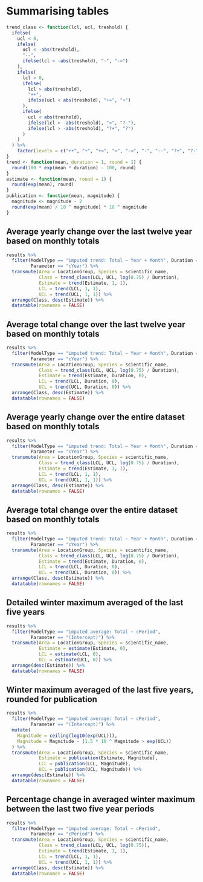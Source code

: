 # Summarising tables

```r
trend_class <- function(lcl, ucl, treshold) {
  ifelse(
    ucl < 0, 
    ifelse(
      ucl < -abs(treshold), 
      "--", 
      ifelse(lcl < -abs(treshold), "-", "-≈")
    ), 
    ifelse(
      lcl > 0,
      ifelse(
        lcl > abs(treshold), 
        "++", 
        ifelse(ucl < abs(treshold), "+≈", "+")
      ),
      ifelse(
        ucl < abs(treshold),
        ifelse(lcl > -abs(treshold), "≈", "?-"),
        ifelse(lcl > -abs(treshold), "?+", "?")
      )
    )
  ) %>%
    factor(levels = c("++", "+", "+≈", "≈", "-≈", "-", "--", "?+", "?-", "?"))
}
trend <- function(mean, duration = 1, round = 1) {
  round(100 * exp(mean * duration) - 100, round)
}
estimate <- function(mean, round = 1) {
  round(exp(mean), round)
}
publication <- function(mean, magnitude) {
  magnitude <- magnitude - 2
  round(exp(mean) / 10 ^ magnitude) * 10 ^ magnitude
}
```

## Average yearly change over the last twelve year based on monthly totals

```r
results %>%
  filter(ModelType == "imputed trend: Total ~ Year + Month", Duration == 12, 
         Parameter == "cYear") %>%
  transmute(Area = LocationGroup, Species = scientific_name, 
            Class = trend_class(LCL, UCL, log(0.75) / Duration),
            Estimate = trend(Estimate, 1, 1),
            LCL = trend(LCL, 1, 1),
            UCL = trend(UCL, 1, 1)) %>%
  arrange(Class, desc(Estimate)) %>%
  datatable(rownames = FALSE)
```

## Average total change over the last twelve year based on monthly totals

```r
results %>%
  filter(ModelType == "imputed trend: Total ~ Year + Month", Duration == 12, 
         Parameter == "cYear") %>%
  transmute(Area = LocationGroup, Species = scientific_name, 
            Class = trend_class(LCL, UCL, log(0.75) / Duration),
            Estimate = trend(Estimate, Duration, 0),
            LCL = trend(LCL, Duration, 0),
            UCL = trend(UCL, Duration, 0)) %>%
  arrange(Class, desc(Estimate)) %>%
  datatable(rownames = FALSE)
```

## Average yearly change over the entire dataset based on monthly totals

```r
results %>%
  filter(ModelType == "imputed trend: Total ~ Year + Month", Duration == max(Duration), 
         Parameter == "cYear") %>%
  transmute(Area = LocationGroup, Species = scientific_name, 
            Class = trend_class(LCL, UCL, log(0.75) / Duration),
            Estimate = trend(Estimate, 1, 1),
            LCL = trend(LCL, 1, 1),
            UCL = trend(UCL, 1, 1)) %>%
  arrange(Class, desc(Estimate)) %>%
  datatable(rownames = FALSE)
```

## Average total change over the entire dataset based on monthly totals

```r
results %>%
  filter(ModelType == "imputed trend: Total ~ Year + Month", Duration == max(Duration), 
         Parameter == "cYear") %>%
  transmute(Area = LocationGroup, Species = scientific_name, 
            Class = trend_class(LCL, UCL, log(0.75) / Duration),
            Estimate = trend(Estimate, Duration, 0),
            LCL = trend(LCL, Duration, 0),
            UCL = trend(UCL, Duration, 0)) %>%
  arrange(Class, desc(Estimate)) %>%
  datatable(rownames = FALSE)
```

## Detailed winter maximum averaged of the last five years

```r
results %>%
  filter(ModelType == "imputed average: Total ~ cPeriod", 
         Parameter == "(Intercept)") %>%
  transmute(Area = LocationGroup, Species = scientific_name, 
            Estimate = estimate(Estimate, 0),
            LCL = estimate(LCL, 0),
            UCL = estimate(UCL, 0)) %>%
  arrange(desc(Estimate)) %>%
  datatable(rownames = FALSE)
```

## Winter maximum averaged of the last five years, rounded for publication

```r
results %>%
  filter(ModelType == "imputed average: Total ~ cPeriod", 
         Parameter == "(Intercept)") %>%
  mutate(
    Magnitude = ceiling(log10(exp(UCL))),
    Magnitude = Magnitude - (1.5 * 10 ^ Magnitude > exp(UCL))
  ) %>%
  transmute(Area = LocationGroup, Species = scientific_name, 
            Estimate = publication(Estimate, Magnitude),
            LCL = publication(LCL, Magnitude),
            UCL = publication(UCL, Magnitude)) %>%
  arrange(desc(Estimate)) %>%
  datatable(rownames = FALSE)
```

## Percentage change in averaged winter maximum between the last two five year periods

```r
results %>%
  filter(ModelType == "imputed average: Total ~ cPeriod", 
         Parameter == "cPeriod") %>%
  transmute(Area = LocationGroup, Species = scientific_name, 
            Class = trend_class(LCL, UCL, log(0.75)),
            Estimate = trend(Estimate, 1, 1),
            LCL = trend(LCL, 1, 1),
            UCL = trend(UCL, 1, 1)) %>%
  arrange(Class, desc(Estimate)) %>%
  datatable(rownames = FALSE)
```
